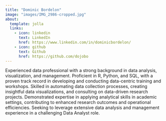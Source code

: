 ```yaml
---
title: "Dominic Bordelon"
image: "images/IMG_2986-cropped.jpg"
about:
  template: jolla
  links:
    - icon: linkedin
      text: LinkedIn
      href: https://www.linkedin.com/in/dominicbordelon/
    - icon: github
      text: Github
      href: https://github.com/dojobo
---
```


Experienced data professional with a strong background in data analysis, visualization, and management. Proficient in R, Python, and SQL, with a proven track record in developing and conducting data-centric training and workshops. Skilled in automating data collection processes, creating insightful data visualizations, and consulting on data-driven research projects. Demonstrated expertise in applying analytical skills in academic settings, contributing to enhanced research outcomes and operational efficiencies. Seeking to leverage extensive data analysis and management experience in a challenging Data Analyst role.
